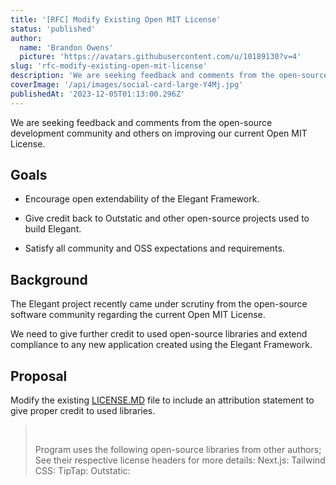 ```yaml
---
title: '[RFC] Modify Existing Open MIT License'
status: 'published'
author:
  name: 'Brandon Owens'
  picture: 'https://avatars.githubusercontent.com/u/10189130?v=4'
slug: 'rfc-modify-existing-open-mit-license'
description: 'We are seeking feedback and comments from the open-source development community and others on improving our current Open MIT License.'
coverImage: '/api/images/social-card-large-Y4Mj.jpg'
publishedAt: '2023-12-05T01:13:00.296Z'
---
```


We are seeking feedback and comments from the open-source development community and others on improving our current Open MIT License.

## Goals

- Encourage open extendability of the Elegant Framework.

- Give credit back to Outstatic and other open-source projects used to build Elegant.

- Satisfy all community and OSS expectations and requirements.

## Background

The Elegant project recently came under scrutiny from the open-source software community regarding the current Open MIT License.

We need to give further credit to used open-source libraries and extend compliance to any new application created using the Elegant Framework.

## Proposal

Modify the existing [LICENSE.MD](http://LICENSE.MD) file to include an attribution statement to give proper credit to used libraries.

> <br>
> 
> Program uses the following open-source libraries from other authors; See their respective license headers for more details: Next.js: Tailwind CSS: TipTap: Outstatic:

